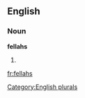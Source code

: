 ==English==

===Noun===
'''fellahs'''

# {{plural of|[[fellah]]}}

[[Category:English plurals]]

[[fr:fellahs]]
